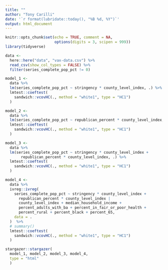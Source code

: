 ```yaml
---
title: ""
author: "Tony Carilli"
date: '`r format(lubridate::today(), "%B %d, %Y")`'
output: html_document
---
```


```r
knitr::opts_chunk$set(echo = TRUE, comment = NA,
                      options(digits = 3, scipen = 999))
library(tidyverse)
```

```r
data <-
  here::here("data", "vax-data.csv") %>%
  read_csv(show_col_types = FALSE) %>% 
  filter(series_complete_pop_pct != 0) 
```

```r
model_1 <- 
  data %>% 
  lm(series_complete_pop_pct ~ stringency * county_level_index, .) %>% 
  lmtest::coeftest(
    sandwich::vcovHC(., method = "white1", type = "HC1")
  )
```

```r
model_2 <- 
  data %>% 
  lm(series_complete_pop_pct ~ republican_percent * county_level_index, .) %>% 
  lmtest::coeftest(
    sandwich::vcovHC(., method = "white1", type = "HC1")
  )
```

```r
model_3 <- 
  data %>% 
  lm(series_complete_pop_pct ~ stringency * county_level_index + 
       republican_percent * county_level_index, .) %>% 
  lmtest::coeftest(
    sandwich::vcovHC(., method = "white1", type = "HC1")
  )
```

```r
model_4 <-
  data %>%
  ivreg::ivreg(
    series_complete_pop_pct ~ stringency * county_level_index +
      republican_percent * county_level_index |
      county_level_index + median_household_income +
      percent_adults_with_ba + percent_in_fair_or_poor_health +
      percent_rural + percent_black + percent_65,
    data = .
  )  %>% 
  # summary()
  lmtest::coeftest(
    sandwich::vcovHC(., method = "white1", type = "HC1")
  )
```

```r
stargazer::stargazer(
  model_1, model_2, model_3, model_4,
  type = "html"
  )
```

